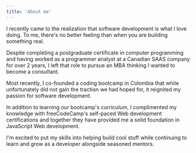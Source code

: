 ```yaml
---
title: 'About me'
---
```


I recently came to the realization that software development is what I love doing. To me, there's no better feeling than when you are building something real.

Despite completing a postgraduate certificate in computer programming and having worked as a programmer analyst at a Canadian SAAS company for over 2 years, I left that role to pursue an MBA thinking I wanted to become a consultant.

Most recently, I co-founded a coding bootcamp in Colombia that while unfortunately did not gain the traction we had hoped for, it reignited my passion for software development.

In addition to learning our bootcamp's curriculum, I complimented my knowledge with freeCodeCamp's self-paced Web development certifications and together they have provided me a solid foundation in JavaScript Web development.

I'm excited to put my skills into helping build cool stuff while continuing to learn and grow as a developer alongside seasoned mentors.
